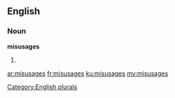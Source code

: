 ==English==

===Noun===
'''misusages'''

# {{plural of|[[misusage]]}}

[[Category:English plurals]]

[[ar:misusages]]
[[fr:misusages]]
[[ku:misusages]]
[[my:misusages]]